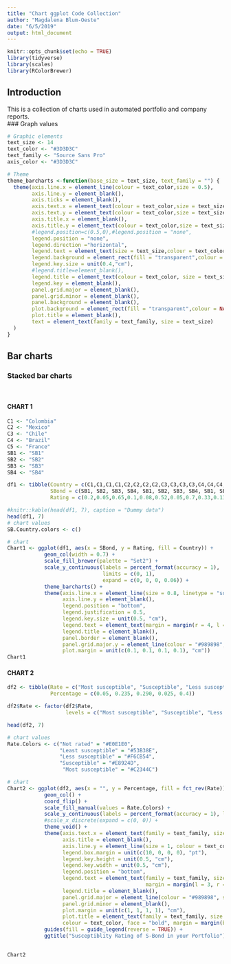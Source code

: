 ```yaml
---
title: "Chart ggplot Code Collection"
author: "Magdalena Blum-Oeste"
date: "6/5/2019"
output: html_document
---
```


```r
knitr::opts_chunk$set(echo = TRUE)
library(tidyverse)
library(scales)
library(RColorBrewer)
```

## Introduction

This is a collection of charts used in automated portfolio and company reports. 
<br>
### Graph values
```r
# Graphic elements
text_size <- 14
text_color <- "#3D3D3C"
text_family <- "Source Sans Pro"
axis_color <- "#3D3D3C"

# Theme
theme_barcharts <-function(base_size = text_size, text_family = "") {
  theme(axis.line.x = element_line(colour = text_color,size = 0.5),
        axis.line.y = element_blank(),
        axis.ticks = element_blank(),
        axis.text.x = element_text(colour = text_color,size = text_size),
        axis.text.y = element_text(colour = text_color,size = text_size),
        axis.title.x = element_blank(),
        axis.title.y = element_text(colour = text_color,size = text_size),
        #legend.position=c(0.5,0),#legend.position = "none",
        legend.position = "none",
        legend.direction ="horizontal",
        legend.text = element_text(size = text_size,colour = text_color),
        legend.background = element_rect(fill = "transparent",colour = NA),
        legend.key.size = unit(0.4,"cm"),
        #legend.title=element_blank(),
        legend.title = element_text(colour = text_color, size = text_size),
        legend.key = element_blank(),
        panel.grid.major = element_blank(),
        panel.grid.minor = element_blank(),
        panel.background = element_blank(),
        plot.background = element_rect(fill = "transparent",colour = NA),
        plot.title = element_blank(),
        text = element_text(family = text_family, size = text_size)
  )
}

```

## Bar charts
### Stacked bar charts
<br>

#### CHART 1

```r
C1 <- "Colombia"
C2 <- "Mexico"
C3 <- "Chile"
C4 <- "Brazil"
C5 <- "France"
SB1 <- "SB1"
SB2 <- "SB2"
SB3 <- "SB3"
SB4 <- "SB4"

df1 <- tibble(Country = c(C1,C1,C1,C1,C2,C2,C2,C2,C3,C3,C3,C3,C4,C4,C4,C4,C5,C5,C5,C5),
              SBond = c(SB1, SB2, SB3, SB4, SB1, SB2, SB3, SB4, SB1, SB2, SB3, SB4, SB1, SB2, SB3, SB4, SB1, SB2, SB3, SB4),
              Rating = c(0.2,0.05,0.65,0.1,0.08,0.52,0.05,0.7,0.33,0.11,0.08,0.2,0.15,0.03,0,0,0.04,0.12,0,0))

#knitr::kable(head(df1, 7), caption = "Dummy data")
head(df1, 7)
# chart values
SB.Country.colors <- c()

```

```r
# chart
Chart1 <- ggplot(df1, aes(x = SBond, y = Rating, fill = Country)) +
            geom_col(width = 0.7) + 
            scale_fill_brewer(palette = "Set2") +
            scale_y_continuous(labels = percent_format(accuracy = 1),
                               limits = c(0, 1),
                               expand = c(0, 0, 0, 0.06)) +
            theme_barcharts() +
            theme(axis.line.x = element_line(size = 0.8, linetype = "solid", color = text_color),
                  axis.line.y = element_blank(),
                  legend.position = "bottom",
                  legend.justification = 0.5,
                  legend.key.size = unit(0.5, "cm"),
                  legend.text = element_text(margin = margin(r = 4, l = 1.5, unit = "pt")),
                  legend.title = element_blank(),
                  panel.border = element_blank(),
                  panel.grid.major.y = element_line(colour = "#989898", size = 0.2),
                  plot.margin = unit(c(0.1, 0.1, 0.1, 0.1), "cm"))
Chart1
```

#### CHART 2
```r
df2 <- tibble(Rate = c("Most susceptible", "Susceptible", "Less susceptible", "Least susceptible", "Not rated"), 
              Percentage = c(0.05, 0.235, 0.290, 0.025, 0.4))

df2$Rate <- factor(df2$Rate,
                   levels = c("Most susceptible", "Susceptible", "Less susceptible", "Least susceptible", "Not rated"))

head(df2, 7)

```

```r
# chart values
Rate.Colors <- c("Not rated" = "#E0E1E0",   
                 "Least susceptible" = "#53B38E",   
                 "Less susceptible" = "#F6CB54",  
                 "Susceptible" = "#E8924D",  
                  "Most susceptible" = "#C2344C")   

# chart
Chart2 <- ggplot(df2, aes(x = "", y = Percentage, fill = fct_rev(Rate))) + 
            geom_col() +
            coord_flip() +
            scale_fill_manual(values = Rate.Colors) +
            scale_y_continuous(labels = percent_format(accuracy = 1), limits = c(0, 1), expand = c(0, 0)) +
            #scale_x_discrete(expand = c(0, 0)) + 
            theme_void() +
            theme(axis.text.x = element_text(family = text_family, size = text_size+5, colour = text_color),
                  axis.title = element_blank(), 
                  axis.line.y = element_line(size = 1, colour = text_color),
                  legend.box.margin = unit(c(10, 0, 0, 0), "pt"),
                  legend.key.height = unit(0.5, "cm"),
                  legend.key.width = unit(0.5, "cm"),
                  legend.position = "bottom",
                  legend.text = element_text(family = text_family, size = text_size+2, colour = text_color,
                                             margin = margin(l = 3, r = 10, unit = "pt")),
                  legend.title = element_blank(),
                  panel.grid.major = element_line(colour = "#989898", size = 0.2),
                  panel.grid.minor = element_blank(),
                  plot.margin = unit(c(1, 1, 1, 1), "cm"),
                  plot.title = element_text(family = text_family, size = text_size+5, 
                  colour = text_color, face = "bold", margin = margin(b = 15, unit = "pt"))) +
            guides(fill = guide_legend(reverse = TRUE)) +
            ggtitle("Susceptiblity Rating of S-Bond in your Portfolio")
           

Chart2

```



